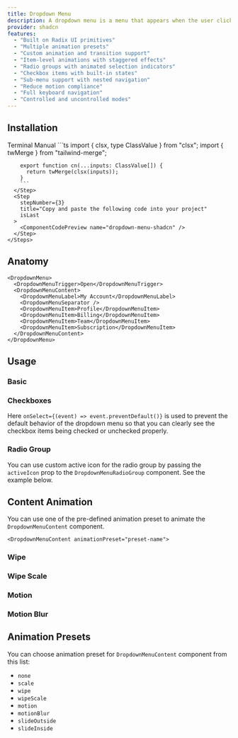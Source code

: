 ```yaml
---
title: Dropdown Menu
description: A dropdown menu is a menu that appears when the user clicks on a button.
provider: shadcn
features:
  - "Built on Radix UI primitives"
  - "Multiple animation presets"
  - "Custom animation and transition support"
  - "Item-level animations with staggered effects"
  - "Radio groups with animated selection indicators"
  - "Checkbox items with built-in states"
  - "Sub-menu support with nested navigation"
  - "Reduce motion compliance"
  - "Full keyboard navigation"
  - "Controlled and uncontrolled modes"
---
```


<ComponentShowcase name="dropdown-menu-demo" />

## Installation

<Tabs defaultValue="terminal">
  <TabsList>
    <TabsTrigger value="terminal">
      <Terminal className="w-4 h-4" />
      Terminal
    </TabsTrigger>
    <TabsTrigger value="manual">
      <Code2 className="w-4 h-4" />
      Manual
    </TabsTrigger>
  </TabsList>
  <TabsContent value="terminal">
    <InstallationCommands
      type="registry-installation"
      registryPath="pure-ui/components/dropdown-menu-shadcn"
    />
  </TabsContent>
  <TabsContent value="manual">
    <Steps currentStep={1}>
      <Step stepNumber={1} title="Install dependencies">
        <InstallationCommands
          type="package-installation"
          npmCommand="npm install @radix-ui/react-dropdown-menu motion class-variance-authority clsx"
          pnpmCommand="pnpm add @radix-ui/react-dropdown-menu motion class-variance-authority clsx"
          yarnCommand="yarn add @radix-ui/react-dropdown-menu motion class-variance-authority clsx"
          bunCommand="bun add @radix-ui/react-dropdown-menu motion class-variance-authority clsx"
        />
      </Step>
      <Step
        stepNumber={2}
        title="Add cn function to your utils"
      >
        ```ts
        import { clsx, type ClassValue } from "clsx";
        import { twMerge } from "tailwind-merge";

        export function cn(...inputs: ClassValue[]) {
          return twMerge(clsx(inputs));
        }
        ```
      </Step>
      <Step
        stepNumber={3}
        title="Copy and paste the following code into your project"
        isLast
      >
        <ComponentCodePreview name="dropdown-menu-shadcn" />
      </Step>
    </Steps>

  </TabsContent>
</Tabs>

## Anatomy

```tsx
<DropdownMenu>
  <DropdownMenuTrigger>Open</DropdownMenuTrigger>
  <DropdownMenuContent>
    <DropdownMenuLabel>My Account</DropdownMenuLabel>
    <DropdownMenuSeparator />
    <DropdownMenuItem>Profile</DropdownMenuItem>
    <DropdownMenuItem>Billing</DropdownMenuItem>
    <DropdownMenuItem>Team</DropdownMenuItem>
    <DropdownMenuItem>Subscription</DropdownMenuItem>
  </DropdownMenuContent>
</DropdownMenu>
```

## Usage

### Basic

<ComponentShowcase name="dropdown-menu-basic-demo" />

### Checkboxes

<ComponentShowcase name="dropdown-menu-checkboxes-demo" />

Here `onSelect={(event) => event.preventDefault()}` is used to prevent the default behavior of the dropdown menu so that you can clearly see the checkbox items being checked or unchecked properly.

### Radio Group

<ComponentShowcase name="dropdown-menu-radio-demo" />

You can use custom active icon for the radio group by passing the `activeIcon` prop to the `DropdownMenuRadioGroup` component. See the example below.

<ComponentShowcase name="dropdown-menu-radio-custom-demo" />

## Content Animation

You can use one of the pre-defined animation preset to animate the `DropdownMenuContent` component.

```tsx
<DropdownMenuContent animationPreset="preset-name">
```

### Wipe

<ComponentShowcase name="dropdown-menu-wipe-animation-demo" />

### Wipe Scale

<ComponentShowcase name="dropdown-menu-wipe-scale-animation-demo" />

### Motion

<ComponentShowcase name="dropdown-menu-motion-animation-demo" />

### Motion Blur

<ComponentShowcase name="dropdown-menu-motion-blur-animation-demo" />

## Animation Presets

You can choose animation preset for `DropdownMenuContent` component from this list:

<MultiColumnListWrapper>

- `none`
- `scale`
- `wipe`
- `wipeScale`
- `motion`
- `motionBlur`
- `slideOutside`
- `slideInside`

</MultiColumnListWrapper>
